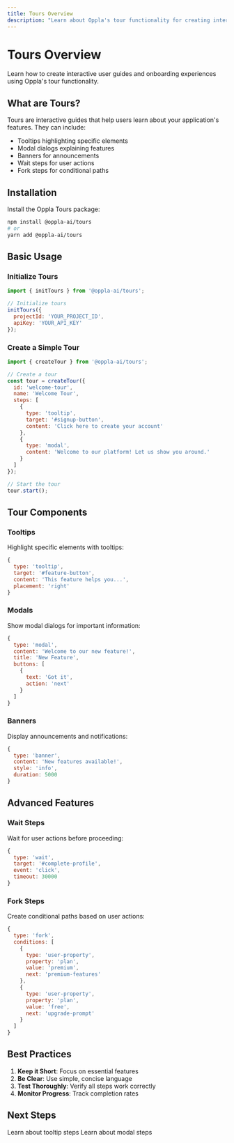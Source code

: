 ```yaml
---
title: Tours Overview
description: "Learn about Oppla's tour functionality for creating interactive user guides"
---
```


# Tours Overview

Learn how to create interactive user guides and onboarding experiences using Oppla's tour functionality.

## What are Tours?

Tours are interactive guides that help users learn about your application's features. They can include:

- Tooltips highlighting specific elements
- Modal dialogs explaining features
- Banners for announcements
- Wait steps for user actions
- Fork steps for conditional paths

## Installation

Install the Oppla Tours package:

```bash
npm install @oppla-ai/tours
# or
yarn add @oppla-ai/tours
```

## Basic Usage

### Initialize Tours

```javascript
import { initTours } from '@oppla-ai/tours';

// Initialize tours
initTours({
  projectId: 'YOUR_PROJECT_ID',
  apiKey: 'YOUR_API_KEY'
});
```

### Create a Simple Tour

```javascript
import { createTour } from '@oppla-ai/tours';

// Create a tour
const tour = createTour({
  id: 'welcome-tour',
  name: 'Welcome Tour',
  steps: [
    {
      type: 'tooltip',
      target: '#signup-button',
      content: 'Click here to create your account'
    },
    {
      type: 'modal',
      content: 'Welcome to our platform! Let us show you around.'
    }
  ]
});

// Start the tour
tour.start();
```

## Tour Components

### Tooltips

Highlight specific elements with tooltips:

```javascript
{
  type: 'tooltip',
  target: '#feature-button',
  content: 'This feature helps you...',
  placement: 'right'
}
```

### Modals

Show modal dialogs for important information:

```javascript
{
  type: 'modal',
  content: 'Welcome to our new feature!',
  title: 'New Feature',
  buttons: [
    {
      text: 'Got it',
      action: 'next'
    }
  ]
}
```

### Banners

Display announcements and notifications:

```javascript
{
  type: 'banner',
  content: 'New features available!',
  style: 'info',
  duration: 5000
}
```

## Advanced Features

### Wait Steps

Wait for user actions before proceeding:

```javascript
{
  type: 'wait',
  target: '#complete-profile',
  event: 'click',
  timeout: 30000
}
```

### Fork Steps

Create conditional paths based on user actions:

```javascript
{
  type: 'fork',
  conditions: [
    {
      type: 'user-property',
      property: 'plan',
      value: 'premium',
      next: 'premium-features'
    },
    {
      type: 'user-property',
      property: 'plan',
      value: 'free',
      next: 'upgrade-prompt'
    }
  ]
}
```

## Best Practices

1. **Keep it Short**: Focus on essential features
2. **Be Clear**: Use simple, concise language
3. **Test Thoroughly**: Verify all steps work correctly
4. **Monitor Progress**: Track completion rates

## Next Steps

<CardGroup cols={2}>
  <Card
    title="Tooltips"
    icon="comment"
    href="/journey/tooltip"
  >
    Learn about tooltip steps
  </Card>
  <Card
    title="Modals"
    icon="window-maximize"
    href="/journey/modal"
  >
    Learn about modal steps
  </Card>
</CardGroup> 